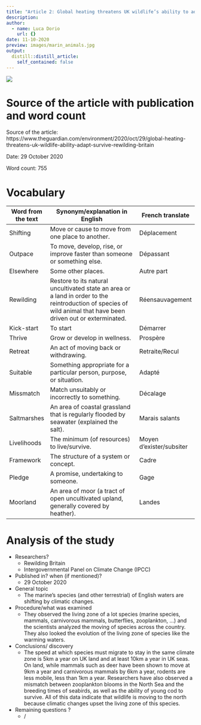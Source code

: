 ```yaml
---
title: "Article 2: Global heating threatens UK wildlife’s ability to adapt and survive."
description:
author:
  - name: Luca Dorio
    url: {}
date: 11-10-2020
preview: images/marin_animals.jpg
output:
  distill::distill_article:
    self_contained: false
---
```


![](images/marin_animals.jpg)

# Source of the article with publication and word count 

Source of the article: https://www.theguardian.com/environment/2020/oct/29/global-heating-threatens-uk-wildlife-ability-adapt-survive-rewilding-britain

Date: 29 October 2020

Word count: 755 

# Vocabulary

|     Word from the text    |     Synonym/explanation in English                                                                                                                                     |     French translate            |
|---------------------------|------------------------------------------------------------------------------------------------------------------------------------------------------------------------|---------------------------------|
|     Shifting              |     Move or cause to move from one place to another.                                                                                                                   |     Déplacement                 |
|     Outpace               |     To move, develop, rise, or improve faster than someone or something else.                                                                                          |     Dépassant                   |
|     Elsewhere             |     Some other places.                                                                                                                                                 |     Autre part                  |
|     Rewilding             |     Restore to its natural uncultivated state an area or a land in order to the reintroduction of species of wild animal that have been driven out or exterminated.    |     Réensauvagement             |
|     Kick-start            |     To start                                                                                                                                                           |     Démarrer                    |
|     Thrive                |     Grow or develop in wellness.                                                                                                                                       |     Prospère                    |
|     Retreat               |     An act of moving back or withdrawing.                                                                                                                              |     Retraite/Recul              |
|     Suitable              |     Something appropriate for a particular person, purpose, or situation.                                                                                              |     Adapté                      |
|     Missmatch             |     Match unsuitably or incorrectly to something.                                                                                                                      |     Décalage                    |
|     Saltmarshes           |     An area of coastal grassland that is regularly flooded by seawater (explained the   salt).                                                                         |     Marais salants              |
|     Livelihoods           |     The minimum (of resources) to live/survive.                                                                                                                        |     Moyen d’exister/subsiter    |
|     Framework             |     The structure of a system or concept.                                                                                                                              |     Cadre                       |
|     Pledge                |     A promise, undertaking to someone.                                                                                                                                 |     Gage                        |
|     Moorland              |     An area of moor (a tract of open uncultivated upland, generally covered by heather).                                                                               |     Landes                      |

# Analysis of the study

- Researchers? 
    + Rewilding Britain 
    + Intergovernmental Panel on Climate Change (IPCC)

- Published in? when (if mentioned)?
    + 29 October 2020  

- General topic
    + The marine’s species (and other terrestrial) of English waters are shifting by climatic changes.

- Procedure/what was examined
    + They observed the living zone of a lot species (marine species, mammals, carnivorous mammals, butterflies, zooplankton, …) and the scientists analyzed the moving of species across the country. They also looked the evolution of the living zone of species like the warming waters.
    
- Conclusions/ discovery
    + The speed at which species must migrate to stay in the same climate zone is 5km a year on UK land and at least 10km a year in UK seas. On land, while mammals such as deer have been shown to move at 9km a year and carnivorous mammals by 6km a year, rodents are less mobile, less than 1km a year. Researchers have also observed a mismatch between zooplankton blooms in the North Sea and the breeding times of seabirds, as well as the ability of young cod to survive. All of this data indicate that wildlife is moving to the north because climatic changes upset the living zone of this species.    

- Remaining questions ? 
    + /


